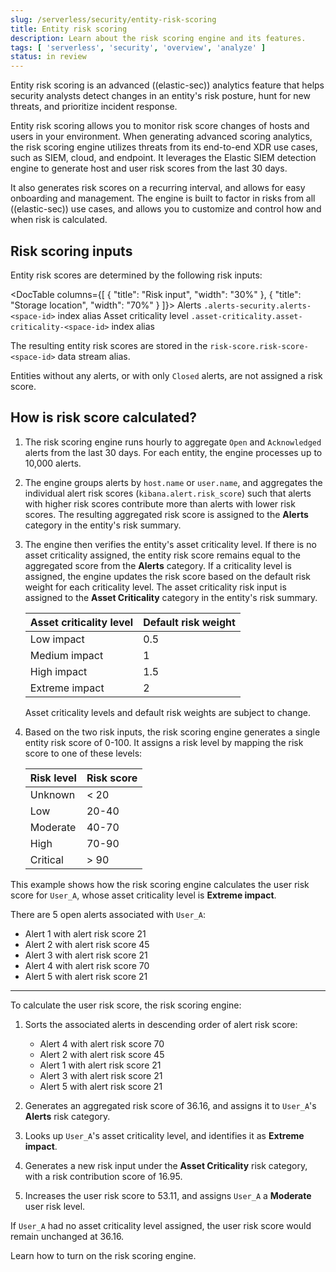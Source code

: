 ```yaml
---
slug: /serverless/security/entity-risk-scoring
title: Entity risk scoring
description: Learn about the risk scoring engine and its features.
tags: [ 'serverless', 'security', 'overview', 'analyze' ]
status: in review
---
```


<DocBadge template="technical preview" />

Entity risk scoring is an advanced ((elastic-sec)) analytics feature that helps security analysts detect changes in an entity's risk posture, hunt for new threats, and prioritize incident response.

Entity risk scoring allows you to monitor risk score changes of hosts and users in your environment. When generating advanced scoring analytics, the risk scoring engine utilizes threats from its end-to-end XDR use cases, such as SIEM, cloud, and endpoint. It leverages the Elastic SIEM detection engine to generate host and user risk scores from the last 30 days.

It also generates risk scores on a recurring interval, and allows for easy onboarding and management. The engine is built to factor in risks from all ((elastic-sec)) use cases, and allows you to customize and control how and when risk is calculated.

## Risk scoring inputs

Entity risk scores are determined by the following risk inputs:

<DocTable columns={[
  {
    "title": "Risk input",
    "width": "30%"
  },
  {
    "title": "Storage location",
    "width": "70%"
  }
]}>
  <DocRow>
    <DocCell><DocLink slug="/serverless/security/alerts-manage">Alerts</DocLink></DocCell>
    <DocCell>`.alerts-security.alerts-<space-id>` index alias</DocCell>
  </DocRow>
  <DocRow>
    <DocCell><DocLink slug="/serverless/security/asset-criticality">Asset criticality level</DocLink></DocCell>
    <DocCell>`.asset-criticality.asset-criticality-<space-id>` index alias</DocCell>
  </DocRow>
</DocTable>

The resulting entity risk scores are stored in the `risk-score.risk-score-<space-id>` data stream alias.

<DocCallOut title="Note">

Entities without any alerts, or with only `Closed` alerts, are not assigned a risk score.

</DocCallOut>

## How is risk score calculated?

1. The risk scoring engine runs hourly to aggregate `Open` and `Acknowledged` alerts from the last 30 days. For each entity, the engine processes up to 10,000 alerts.

1. The engine groups alerts by `host.name` or `user.name`, and aggregates the individual alert risk scores (`kibana.alert.risk_score`) such that alerts with higher risk scores contribute more than alerts with lower risk scores. The resulting aggregated risk score is assigned to the **Alerts** category in the entity's <DocLink slug="/serverless/security/hosts-overview" section="host-risk-summary">risk summary</DocLink>.

1. The engine then verifies the entity's <DocLink slug="/serverless/security/asset-criticality">asset criticality level</DocLink>. If there is no asset criticality assigned, the entity risk score remains equal to the aggregated score from the **Alerts** category. If a criticality level is assigned, the engine updates the risk score based on the default risk weight for each criticality level. The asset criticality risk input is assigned to the **Asset Criticality** category in the entity's risk summary.

    | Asset criticality level | Default risk weight |
    |-------------------------|---------------------|
    | Low impact              | 0.5                 |
    | Medium impact           | 1                   |
    | High impact             | 1.5                 |
    | Extreme impact          | 2                   |

    <DocCallOut title="Note">
    Asset criticality levels and default risk weights are subject to change.
    </DocCallOut>

1. Based on the two risk inputs, the risk scoring engine generates a single entity risk score of 0-100. It assigns a risk level by mapping the risk score to one of these levels:

    | Risk level    | Risk score    |
    | ------------- |---------------|
    | Unknown       | < 20          |
    | Low           | 20-40         |
    | Moderate      | 40-70         |
    | High          | 70-90         |
    | Critical      | > 90          |

<DocAccordion buttonContent="Click for a risk score calculation example">

This example shows how the risk scoring engine calculates the user risk score for `User_A`, whose asset criticality level is **Extreme impact**.

There are 5 open alerts associated with `User_A`:

* Alert 1 with alert risk score 21
* Alert 2 with alert risk score 45
* Alert 3 with alert risk score 21
* Alert 4 with alert risk score 70
* Alert 5 with alert risk score 21

---

To calculate the user risk score, the risk scoring engine:

1. Sorts the associated alerts in descending order of alert risk score:

    * Alert 4 with alert risk score 70
    * Alert 2 with alert risk score 45
    * Alert 1 with alert risk score 21
    * Alert 3 with alert risk score 21
    * Alert 5 with alert risk score 21

1. Generates an aggregated risk score of 36.16, and assigns it to `User_A`'s **Alerts** risk category.

1. Looks up `User_A`'s asset criticality level, and identifies it as **Extreme impact**.

1. Generates a new risk input under the **Asset Criticality** risk category, with a risk contribution score of 16.95.

1. Increases the user risk score to 53.11, and assigns `User_A` a **Moderate** user risk level.

If `User_A` had no asset criticality level assigned, the user risk score would remain unchanged at 36.16.

</DocAccordion>
 
Learn how to <DocLink slug="/serverless/security/turn-on-risk-engine">turn on the risk scoring engine</DocLink>.
